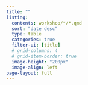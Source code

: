 ```yaml
---
title: ""
listing: 
  contents: workshop/*/*.qmd
  sort: "date desc"
  type: table
  categories: true
  filter-ui: [title]
  # grid-columns: 4
  # grid-item-border: true
  image-height: "200px"
  image-align: left
page-layout: full
---
```

